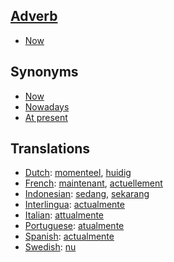 ==[[Adverb]]==

*[[Now]]

==Synonyms==

*[[Now]]
*[[Nowadays]]
*[[At present]]

==Translations==
*[[Dutch]]: [[momenteel]], [[huidig]]
*[[French]]: [[maintenant]], [[actuellement]]
*[[Indonesian]]: [[sedang]], [[sekarang]]
*[[Interlingua]]: [[actualmente]]
*[[Italian]]: [[attualmente]]
*[[Portuguese]]: [[atualmente]]
*[[Spanish]]: [[actualmente]]
*[[Swedish]]: [[nu]]